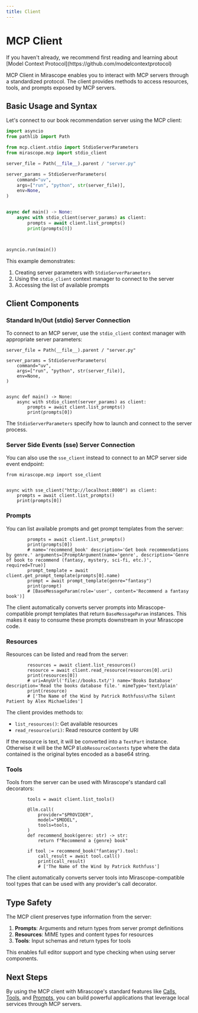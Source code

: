 ```yaml
---
title: Client
---
```


# MCP Client

<Callout type="info">
  If you haven't already, we recommend first reading and learning about [Model Context Protocol](https://github.com/modelcontextprotocol)
</Callout>

MCP Client in Mirascope enables you to interact with MCP servers through a standardized protocol. The client provides methods to access resources, tools, and prompts exposed by MCP servers.

## Basic Usage and Syntax

Let's connect to our book recommendation server using the MCP client:

```python
import asyncio
from pathlib import Path

from mcp.client.stdio import StdioServerParameters
from mirascope.mcp import stdio_client

server_file = Path(__file__).parent / "server.py"

server_params = StdioServerParameters(
    command="uv",
    args=["run", "python", str(server_file)],
    env=None,
)


async def main() -> None:
    async with stdio_client(server_params) as client:
        prompts = await client.list_prompts()
        print(prompts[0])



asyncio.run(main())

```

This example demonstrates:

1. Creating server parameters with `StdioServerParameters`
2. Using the `stdio_client` context manager to connect to the server
3. Accessing the list of available prompts

## Client Components

### Standard In/Out (stdio) Server Connection

To connect to an MCP server, use the `stdio_client` context manager with appropriate server parameters:

```python-no-extract
server_file = Path(__file__).parent / "server.py"

server_params = StdioServerParameters(
    command="uv",
    args=["run", "python", str(server_file)],
    env=None,
)


async def main() -> None:
    async with stdio_client(server_params) as client:
        prompts = await client.list_prompts()
        print(prompts[0])

```

The `StdioServerParameters` specify how to launch and connect to the server process.

### Server Side Events (sse) Server Connection

You can also use the `sse_client` instead to connect to an MCP server side event endpoint:

```python-no-extract
from mirascope.mcp import sse_client


async with sse_client("http://localhost:8000") as client:
    prompts = await client.list_prompts()
    print(prompts[0])
```

### Prompts

You can list available prompts and get prompt templates from the server:

```python-no-extract
        prompts = await client.list_prompts()
        print(prompts[0])
        # name='recommend_book' description='Get book recommendations by genre.' arguments=[PromptArgument(name='genre', description='Genre of book to recommend (fantasy, mystery, sci-fi, etc.)', required=True)]
        prompt_template = await client.get_prompt_template(prompts[0].name)
        prompt = await prompt_template(genre="fantasy")
        print(prompt)
        # [BaseMessageParam(role='user', content='Recommend a fantasy book')]
```

The client automatically converts server prompts into Mirascope-compatible prompt templates that return `BaseMessageParam` instances. This makes it easy to consume these prompts downstream in your Mirascope code.

### Resources

Resources can be listed and read from the server:

```python-no-extract
        resources = await client.list_resources()
        resource = await client.read_resource(resources[0].uri)
        print(resources[0])
        # uri=AnyUrl('file://books.txt/') name='Books Database' description='Read the books database file.' mimeType='text/plain'
        print(resource)
        # ['The Name of the Wind by Patrick Rothfuss\nThe Silent Patient by Alex Michaelides']
```

The client provides methods to:

- `list_resources()`: Get available resources
- `read_resource(uri)`: Read resource content by URI

If the resource is text, it will be converted into a `TextPart` instance. Otherwise it will be the MCP `BlobResourceContents` type where the data contained is the original bytes encoded as a base64 string.

### Tools

Tools from the server can be used with Mirascope's standard call decorators:

```python-no-extract
        tools = await client.list_tools()

        @llm.call(
            provider="$PROVIDER",
            model="$MODEL",
            tools=tools,
        )
        def recommend_book(genre: str) -> str:
            return f"Recommend a {genre} book"

        if tool := recommend_book("fantasy").tool:
            call_result = await tool.call()
            print(call_result)
            # ['The Name of the Wind by Patrick Rothfuss']
```

The client automatically converts server tools into Mirascope-compatible tool types that can be used with any provider's call decorator.

## Type Safety

The MCP client preserves type information from the server:

1. **Prompts**: Arguments and return types from server prompt definitions
2. **Resources**: MIME types and content types for resources
3. **Tools**: Input schemas and return types for tools

This enables full editor support and type checking when using server components.

## Next Steps

By using the MCP client with Mirascope's standard features like [Calls](/docs/mirascope/learn/calls), [Tools](/docs/mirascope/learn/tools), and [Prompts](/docs/mirascope/learn/prompts), you can build powerful applications that leverage local services through MCP servers.
